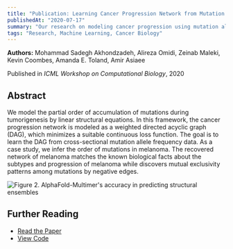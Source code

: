 ```yaml
---
title: "Publication: Learning Cancer Progression Network from Mutation Allele Frequencies"
publishedAt: "2020-07-17"
summary: "Our research on modeling cancer progression using mutation allele frequencies"
tags: "Research, Machine Learning, Cancer Biology"
---
```


**Authors:** Mohammad Sadegh Akhondzadeh, Alireza Omidi, Zeinab Maleki, Kevin Coombes, Amanda E. Toland, Amir Asiaee

Published in _ICML Workshop on Computational Biology_, 2020

## Abstract

We model the partial order of accumulation of mutations during tumorigenesis by linear structural equations. In this framework, the cancer progression network is modeled as a weighted directed acyclic graph (DAG), which minimizes a suitable continuous loss function. The goal is to learn the DAG from cross-sectional mutation allele frequency data. As a case study, we infer the order of mutations in melanoma. The recovered network of melanoma matches the known biological facts about the subtypes and progression of melanoma while discovers mutual exclusivity patterns among mutations by negative edges.

<Image
  src="/photos/publications/icml.png"
  alt="Figure 2. AlphaFold-Multimer's accuracy in predicting structural ensembles"
  width={800}
  height={400}
/>

## Further Reading

- [Read the Paper](https://icml-compbio.github.io/2020/papers/WCBICML2020_paper_36.pdf)
- [View Code](https://github.com/alirezaomidi/cancerdag) 